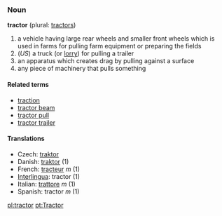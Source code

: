=== Noun ===
'''tractor''' (plural: [[tractors]])

# a vehicle having large rear wheels and smaller front wheels which is used in farms for pulling farm equipment or preparing the fields
# (''US'') a truck (or [[lorry]]) for pulling a trailer<!-- we don't use this in Australia - not sure about UK -->
# an apparatus which creates drag by pulling against a surface
# any piece of machinery that pulls something

====Related terms====
*[[traction]]
*[[tractor beam]]
*[[tractor pull]]
*[[tractor trailer]]

==== Translations ====
*Czech: [[traktor]]
*Danish: [[traktor]] (1)
*French: [[tracteur]] ''m'' (1)
*[[Interlingua]]: tractor (1)
*Italian: [[trattore]] ''m'' (1)
*Spanish: tractor ''m'' (1)

[[pl:tractor]]
[[pt:Tractor]]
